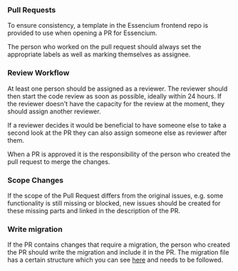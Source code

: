 ### Pull Requests

To ensure consistency, a template in the Essencium frontend repo is provided to use when opening a PR for Essencium.

The person who worked on the pull request should always set the appropriate labels as well as marking themselves as
assignee.

### Review Workflow

At least one person should be assigned as a reviewer. The reviewer should then start the code review as soon as
possible, ideally within 24 hours. If the reviewer doesn't have the capacity for the review at the moment, they should
assign another reviewer.

If a reviewer decides it would be beneficial to have someone else to take a second look at the PR they can also assign
someone else as reviewer after them.

When a PR is approved it is the responsibility of the person who created the pull request to merge the changes.

### Scope Changes

If the scope of the Pull Request differs from the original issues, e.g. some functionality is still missing or blocked,
new issues should be created for these missing parts and linked in the description of the PR.

### Write migration

If the PR contains changes that require a migration, the person who created the PR should write the migration and include it in the PR.
The migration file has a certain structure which you can see [here](/migrationguide) and needs to be followed.
